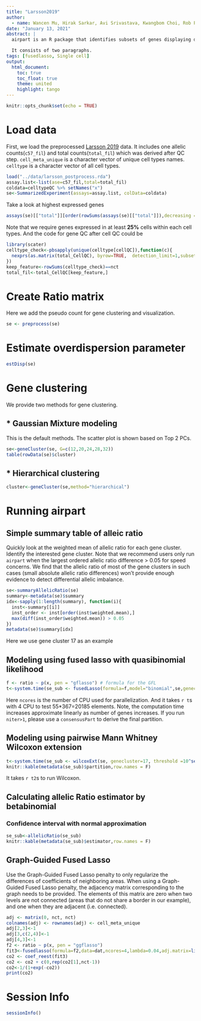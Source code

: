 ```yaml
---
title: "Larsson2019"
author: 
  - name: Wancen Mu, Hirak Sarkar, Avi Srivastava, Kwangbom Choi, Rob Patro, Michael I. Love
date: "January 13, 2021"
abstract: |
  airpart is an R package that identifies subsets of genes displaying differential CTS allelic imbalance across all cell types.

  It consists of two paragraphs.
tags: [fusedlasso, Single cell]
output: 
  html_document:
    toc: true  
    toc_float: true 
    theme: united  
    highlight: tango  
---
```


```r
knitr::opts_chunk$set(echo = TRUE)
```

# Load data

First, we load the preprocessed [Larsson 2019](https://www.nature.com/articles/s41586-018-0836-1) data. It includes one allelic counts(`c57_fil`) and total counts(`total_fil`) which was derived after QC step. `cell_meta_unique` is a character vector of unique cell types names. `celltype` is a character vector of all cell types.

```r
load("../data/larsson_postprocess.rda")
assay.list<-list(ase=c57_fil,total=total_fil)
coldata=celltypeQC %>% setNames("x")
se<-SummarizedExperiment(assays=assay.list, colData=coldata)
```

Take a look at highest expressed genes
```r
assays(se)[["total"]][order(rowSums(assays(se)[["total"]]),decreasing = T)[1:10],sample(dim(se)[2],5)]
```

Note that we require genes expressed in at least **25%** cells within each cell types. And the code for gene QC after cell QC could be 
```r
library(scater)
celltype_check<-pbsapply(unique(celltype[cellQC]),function(c){
  nexprs(as.matrix(total_CellQC), byrow=TRUE,  detection_limit=1,subset_col=which(celltypeQC$cell_state==c))>= length(which(celltypeQC$cell_state==c))*0.25
})
keep_feature<-rowSums(celltype_check)==nct
total_fil<-total_CellQC[keep_feature,]
```

# Create Ratio matrix

Here we add the pseudo count for gene clustering and visualization.
```r
se <- preprocess(se)
```

# Estimate overdispersion parameter
```r
estDisp(se)
```


# Gene clustering

We provide two methods for gene clustering. 

## * Gaussian Mixture modeling

This is the default methods. The scatter plot is shown based on Top 2 PCs.
```r
se<-geneCluster(se, G=c(12,20,24,28,32))
table(rowData(se)$cluster)
```

## * Hierarchical clustering 
```r
cluster<-geneCluster(se,method="hierarchical")
```

# Running airpart

## Simple summary table of alleic ratio

Quickly look at the weighted mean of allelic ratio for each gene cluster. Identify the interested gene cluster. Note that we recommend users only run `airpart` when the largest ordered allelic ratio difference > 0.05 for speed concerns. We find that the allelic ratio of most of the gene clusters in such cases (small absolute allelic ratio differences) won't provide enough evidence to detect differential allelic imbalance.
```r
se<-summaryAllelicRatio(se)
summary<-metadata(se)$summary
idx<-sapply(1:length(summary), function(i){
  inst<-summary[[i]]
  inst_order <- inst[order(inst$weighted.mean),]
  max(diff(inst_order$weighted.mean)) > 0.05
})
metadata(se)$summary[idx]
```
Here we use gene cluster 17 as an example

## Modeling using fused lasso with quasibinomial likelihood

```r
f <- ratio ~ p(x, pen = "gflasso") # formula for the GFL
t<-system.time(se_sub <- fusedLasso(formula=f,model="binomial",se,genecluster = 17,ncores=4,niter=1))
```
Here `ncores` is the number of CPU used for parallelization. And it takes `r t`s with 4 CPU to test 55*367=20185 elements. Note, the computation time increases approximate linearly as number of genes increases. If you run `niter>1`, please use a `consensusPart` to derive the final partition.

## Modeling using pairwise Mann Whitney Wilcoxon extension

```r
t<-system.time(se_sub <- wilcoxExt(se, genecluster=17, threshold =10^seq(from=-2,to=-0.4,by=0.1)))
knitr::kable(metadata(se_sub)$partition,row.names = F)
```

It takes `r t2`s to run Wilcoxon.

## Calculating allelic Ratio estimator by betabinomial 
### Confidence interval with normal approximation
```r
se_sub<-allelicRatio(se_sub)
knitr::kable(metadata(se_sub)$estimator,row.names = F)
```

## Graph-Guided Fused Lasso
Use the Graph-Guided Fused Lasso penalty to only regularize the differences of coefficients of neighboring areas. When using a Graph-Guided Fused Lasso penalty, the adjacency matrix corresponding to the graph needs to be provided. The elements of this matrix are zero when two levels are not connected (areas that do not share a border in our example), and one when they are adjacent (i.e. connected).
```r
adj <- matrix(0, nct, nct)
colnames(adj) <- rownames(adj) <- cell_meta_unique
adj[2,3]<-1
adj[3,c(2,4)]<-1
adj[4,3]<-1
f2 <- ratio ~ p(x, pen = "ggflasso")
fit3<-fusedlasso(formula=f2,data=dat,ncores=4,lambda=0.04,adj.matrix=list(x=adj))
co2 <- coef_reest(fit3)
co2 <- co2 + c(0,rep(co2[1],nct-1))
co2<-1/(1+exp(-co2))
print(co2)
```

# Session Info
```r
sessionInfo()
```

